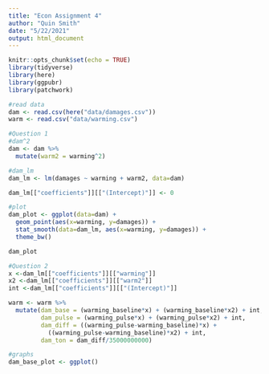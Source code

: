 ```yaml
---
title: "Econ Assignment 4"
author: "Quin Smith"
date: "5/22/2021"
output: html_document
---
```


```r
knitr::opts_chunk$set(echo = TRUE)
library(tidyverse)
library(here)
library(ggpubr)
library(patchwork)
```

```r
#read data
dam <- read.csv(here("data/damages.csv"))
warm <- read.csv("data/warming.csv")
```

```r
#Question 1
#dam^2
dam <- dam %>% 
  mutate(warm2 = warming^2)

#dam_lm
dam_lm <- lm(damages ~ warming + warm2, data=dam)

dam_lm[["coefficients"]][["(Intercept)"]] <- 0

#plot
dam_plot <- ggplot(data=dam) +
  geom_point(aes(x=warming, y=damages)) +
  stat_smooth(data=dam_lm, aes(x=warming, y=damages)) +
  theme_bw()

dam_plot
```

```r
#Question 2
x <-dam_lm[["coefficients"]][["warming"]]
x2 <-dam_lm[["coefficients"]][["warm2"]]
int <-dam_lm[["coefficients"]][["(Intercept)"]]

warm <- warm %>% 
  mutate(dam_base = (warming_baseline*x) + (warming_baseline*x2) + int,
         dam_pulse = (warming_pulse*x) + (warming_pulse*x2) + int,
         dam_diff = ((warming_pulse-warming_baseline)*x) + 
           ((warming_pulse-warming_baseline)*x2) + int,
         dam_ton = dam_diff/35000000000)

#graphs
dam_base_plot <- ggplot()
```


